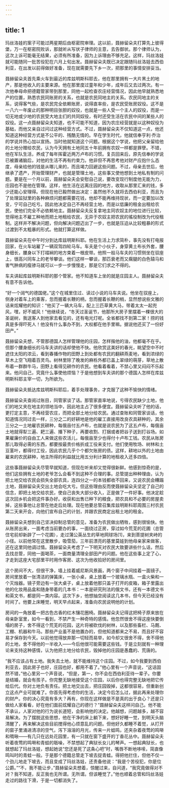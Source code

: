 ```yaml
---
---
---
```

title: 1
---




玛丝洛娃的案子可能过两星期后由枢密院审理。这以前，聂赫留朵夫打算先上彼得堡，万一在枢密院败诉，那就听从写状子律师的主意，去告御状。那个律师认为，这次上诉可能毫无结果，必须有所准备，因为上诉理由不够充足。这样，玛丝洛娃就可能随同一批苦役犯在六月上旬出发。聂赫留朵夫既已决定跟随玛丝洛娃去西伯利亚，在出发以前得做好准备，现在就需要先下乡一次，把那里的事情安排妥当。

聂赫留朵夫首先乘火车到最近的库兹明斯科耶去，他在那里拥有一大片黑土的地产，那是他收入的主要来源。他在那里度过童年和少年，成年后又去过两次。有一次他奉母命把德籍管家带到那里，同他一起检查农庄经营情况，因此他早就熟悉地产的位置，熟悉农民同账房的关系，也就是农民同地主的关系。农民同地主的关系，说得客气些，是农民完全依赖账房，说得直率些，是农民受账房奴役。这不是一八六一年废止的那种明目张胆的奴役，也就是一些人受一个主人的奴役，而是一切无地或少地的农民受大地主们的共同奴役，有时还受生活在农民中间的某些人的奴役。这一点聂赫留朵夫知道，也不可能不知道，因为农庄经营就是以这种奴役为基础，而他又亲自过问过这种经营方式。不过，聂赫留朵夫不仅知道这一点，他还知道这种经营方式是不公平的、残酷无情的。早在学生时代，他就信奉亨利·乔治的学说并热心加以宣扬。当时他就知道这个问题。根据这个学说，他把父亲留给他的土地分赠给农民，认为今天拥有土地同五十年前拥有农奴一样都是罪孽。不错，他在军队生活，养成了每年挥霍近两万卢布的习惯。复员回来后，原先信奉的学说已被置诸脑后，对他的生活不再有约束力。他非但不再思考他对财产应抱什么态度，母亲给他的钱是从哪儿来的，而且竭力回避这些问题。不过，母亲去世后，他继承了遗产，开始管理财产，也就是管理土地，这些事又使他想到土地私有制的问题。要是在一个月以前，聂赫留朵夫会安慰自己说，要改变现行制度他无能为力，庄园也不是他在管理。这样，他生活在远离庄园的地方，收取从那里汇来的钱，多少还能心安理得。但现在他已毅然做出决定：虽然他不久就将去西伯利亚，而且为了处理监狱里的各种麻烦问题都需要花钱，他却不能再维持现状，而一定要加以改变，宁可自己吃亏。因此他决定自己不再经营土地，而是以低廉的租金出租给农民，使他们完全不必依赖地主。聂赫留朵夫反复拿地主同农奴主的地位进行比较，觉得地主不雇工种地而把土地租给农民，无异于农奴主把农民的徭役制改为代役租制。这样并不解决问题，但向解决问题迈出了一步，也就是压迫从比较粗暴的形式过渡到不太粗暴的形式。他就打算这样做。

聂赫留朵夫在中午时分到达库兹明斯科耶。他在生活上力求简朴，事先没有打电报回家，在火车站雇了一辆双驾四轮马车。车夫是个小伙子，身穿黄土布长外套，腰身细长，腰身以下打褶裥的地方束着一根皮带。他照一般马车夫的习惯侧坐在驭座上，很高兴同车上的老爷攀谈。他们这样一攀谈，那匹衰老而又瘸腿的白色辕马和害气肿病的瘦骖马就可以一步一步慢慢走，那是它们求之不得的。

车夫讲起库兹明斯科耶的那个管家。他不知道车上坐的就是庄园主人。聂赫留朵夫有意不告诉他。

“好一个阔气的德国佬。”这个在城里住过、读过小说的马车夫说。他坐在驭座上，侧身对着车上的乘客，忽而握着长鞭的柄，忽而握着长鞭的梢，显然想说些文雅的话来炫耀他的知识：“他买了一辆大马车，配上三匹草黄大马，带着太太一起兜风，嘿，好不威风！”他继续说，“冬天过圣诞节，他那所大房子里摆着一棵很大的圣诞树，我送客人到他家去看见的，还有电光灯呢。全省都找不到第二家！捞的钱真是多得吓死人！他没有什么事办不到，大权都在他手里嘛。据说他还买了一份好田产。”

聂赫留朵夫想，不管那德国人怎样管理他的庄园，怎样揩他的油，他都毫不在乎。但那个腰身细长的马车夫讲的话却使他不快。他欣赏这美好的春光，眺望空中不时遮住太阳的浓云，看到春播作物的田野上到处都有农民的翻耕燕麦地，看到浓绿的草木上空飞翔着百灵鸟。树林里除了晚发的麻栎外都已盖上翠绿的萌芽，草地上散布着一群群牛马，田野上看得见耕作的农民。他看着看着，不禁心里又闷闷不乐起来。他问自己，究竟什么事使他烦恼？于是他想到车夫讲的那个德国人怎样在库兹明斯科耶主宰一切，为所欲为。

聂赫留朵夫抵达库兹明斯科耶后，着手处理事务，才克服了这种不愉快的情绪。

聂赫留朵夫查阅过账目，同管家谈了话。那管家直率地说，亏得农民缺少土地，他们的地又夹在地主的领地当中，因此地主占了很多便宜。聂赫留朵夫听了他的话，更打定主意，不再经营农庄，而把全部土地分给农民。通过查账和同管家谈话，他知道情况同过去一样，三分之二的好耕地是他的雇工直接用改良农具耕种的，其余三分之一土地雇农民耕种，每俄亩付五卢布，也就是说农民为了这五卢布，每俄亩土地就得犁三遍、耙三遍、播下种子，再要收割、打捆或者把谷子送到打谷场。如果雇廉价的自由工人来做这些农活儿，每俄亩至少也得付十卢布工钱。农民从账房那儿取得必需的东西，都要按最贵价格折成工役来支付。他们使用牧场、树林和土豆茎叶，都得付工役，因此农民几乎个个都欠账房的债。这样，耕地以外的土地由雇来的农民耕种，地主所得的利益就比用五分利计算的地租收入还多四倍。

这些事聂赫留朵夫尽管早就知道，但现在听来却又觉得很新鲜。他感到惊奇的是，他们这些拥有土地的老爷怎么会看不到这种不合理的事。总管提出种种理由，认为把土地交给农民会损失全部农具，连四分之一的本钱都收不回来，又说农民会糟蹋土地，聂赫留朵夫交出土地会吃大亏。但这些理由反而使聂赫留朵夫坚定了自己的信念，即把土地交给农民，使自己丧失大部分收入，正是做了一件好事。他决定趁这次回乡机会把这件事办好。收获和出售已种下的粮食，把农具和不必要的房屋卖掉，这些事他让总管在他走后处理。现在他要总管召集库兹明斯科耶周围三村农民第二天来开会，向他们宣布自己的计划，并跟农民商定出租土地的租金。

聂赫留朵夫想到自己坚决抑制总管的意见，准备为农民做出牺牲，感到很愉快。他从账房出来，一面考虑当前要办的事，一面绕过正房，穿过如今荒芜的花圃（总管住宅前却新辟了一个花圃），走过蒲公英丛生的草地网球场[1]，来到菩提树夹峙的小径。以前他常在这里散步，吸雪茄，三年前漂亮的基里莫娃到他母亲家来做客，还在这里同他调过情。聂赫留朵夫考虑了一下明天对农民大致要讲些什么话，然后去找总管，同他一面喝茶，一面商量清理全部田产的问题。他在这些事上定了心，才走到这座大宅邸里平时用作客房、这次为他收拾好的房间里。

这个房间不大，但很干净，墙上挂着威尼斯风景画，两个窗子中间挂着一面镜子。房间里放着一张清洁的弹簧床，一张小桌，桌上放着一个玻璃水瓶、一盒火柴和一个灭烛器。镜子旁边有一张大桌子，桌上放着他那只盖子打开的皮箱，箱子里露出他的化妆用品盒和随身带着的几本书：一本是研究刑法的俄文书，还有一本德文书和英文书，都是同一类内容。这次下乡，他想抽空阅读这几本书，但今天已经没有时间了。他要上床睡觉，明天早点起来，准备向农民说明他的计划。

房间的一角放着一把古色古香的红木镶花圈椅。聂赫留朵夫记得这把椅子原来放在母亲卧室里，如今一看到，不禁产生一种奇特的感情。他忽然很舍不得这座快要倒塌的房子，舍不得这个荒芜的花园，这片将被砍伐的树林，以及那些畜栏、马厩、工棚、机器和牛马。那些产业虽不是他置办的，但他知道都来之不易，而且好不容易才保存到今天。以前他觉得放弃那一切轻而易举，如今却又很舍不得，舍不得他的土地，舍不得他的一半收入——今后他很可能需要这些钱。于是立刻就有一种理论来支持这种感情，认为他把土地分给农民，毁掉他的庄园是愚蠢的、荒唐的。

“我不应该占有土地。我失去土地，就不能维持这个庄园。不过，如今我要到西伯利亚去，因此房子也好，庄园也好，都用不着了。”他心里有一个声音说，“这话固然不错，”他心里另一个声音说，“但是，第一，你不会在西伯利亚待一辈子。你要是结婚，就会有孩子。你完整无缺地接受这个庄园，以后你也得完整无缺地把它传给后代。你对土地负有责任。把土地交出去，把庄园毁掉，这都很容易，但重新创立这点产业可就难了。你首先得考虑你的生活，决定今后怎么过，据此再来处理你的财产。你的决心究竟有多大？再有，你现在这样做是不是真的出于良心？还是只做给人家看看，好在他们面前炫耀自己的德行？”聂赫留朵夫这样问自己。他不能不承认，人家对他的行为说长道短，会影响他的决定。他越想，问题越多，越不容易解决。为了摆脱这些思想，他在干净的床上躺下来，想好好睡一觉，到明天头脑清醒了，再来解决这些目前搅得他心烦意乱的问题。但他好久都睡不着觉，从打开的窗子里涌进清凉的空气，泻下溶溶的月光，传来一片蛙鸣，还夹杂着夜莺的鸣啭和啁啾——有几只在远处花园里，有一只就在窗下盛开的丁香花丛中。聂赫留朵夫听着夜莺的鸣啭和青蛙的聒噪，不禁想起了典狱长女儿的琴声。一想起典狱长，也就想起了玛丝洛娃，想起她说“您还是死了这条心吧”时，嘴唇不断地哆嗦，简直像鸣叫时的青蛙一般。于是那个德籍总管走下坡去捉青蛙。得把他拦住，但他不仅一个劲儿地走下坡去，而且变成了玛丝洛娃，还责备他说：“我是个苦役犯，你是位公爵。”“不，我不能让步，”聂赫留朵夫想着，惊醒过来，自问道，“我究竟做得对不对？我不知道，反正我也无所谓。无所谓。但该睡觉了。”他也顺着总管和玛丝洛娃走过的路往下滑，于是一切都消失了。